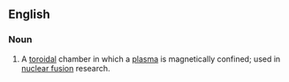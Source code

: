 ==English==

===Noun===
{{en-noun}}

# A [[toroidal]] chamber in which a [[plasma]] is magnetically confined; used in [[nuclear fusion]] research.